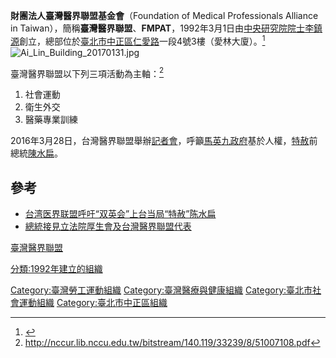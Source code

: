 {{advert|time=2016-08-04T14:04:38+00:00}}
'''財團法人臺灣醫界聯盟基金會'''（Foundation of Medical Professionals Alliance in Taiwan），簡稱'''臺灣醫界聯盟'''、'''FMPAT'''，1992年3月1日由[[中央研究院院士|中央研究院院士]][[李鎮源|李鎮源]]創立，總部位於[[臺北市|臺北市]][[中正區_(臺北市)|中正區]][[仁愛路|仁愛路]]一段4號3樓（愛林大廈）。<ref>{{cite web |url=http://www.mpat.org.tw/pub/LIT_6.asp |title=存档副本 |accessdate=2016-08-04 |deadurl=yes |archiveurl=https://web.archive.org/web/20160813210454/http://www.mpat.org.tw/pub/LIT_6.asp |archivedate=2016-08-13 }}</ref>
[[File:Ai_Lin_Building_20170131.jpg|thumb]]

臺灣醫界聯盟以下列三項活動為主軸：<ref>http://nccur.lib.nccu.edu.tw/bitstream/140.119/33239/8/51007108.pdf</ref>
# 社會運動
# 衛生外交
# 醫藥專業訓練

2016年3月28日，台灣醫界聯盟舉辦[[記者會|記者會]]，呼籲[[馬英九政府|馬英九政府]]基於人權，[[特赦|特赦]]前總統[[陳水扁|陳水扁]]。

==參考==
*[http://www.guancha.cn/local/2016_03_28_355237.shtml 台湾医界联盟呼吁“双英会”上台当局“特赦”陈水扁]
*[http://www.president.gov.tw/Default.aspx?tabid=131&itemid=1749 總統接見立法院厚生會及台灣醫界聯盟代表]
[http://www.mpat.org.tw 臺灣醫界聯盟] {{Wayback|url=http://www.mpat.org.tw/ |date=20060823021240 }}

[[Category:臺灣勞工運動組織|Category:臺灣勞工運動組織]]
[[Category:臺灣醫療與健康組織|Category:臺灣醫療與健康組織]]
[[分類:1992年建立的組織|分類:1992年建立的組織]]
[[Category:臺北市社會運動組織|Category:臺北市社會運動組織]]
[[Category:臺北市中正區組織|Category:臺北市中正區組織]]